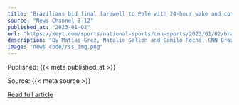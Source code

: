 ```yaml
---
title: "Brazilians bid final farewell to Pelé with 24-hour wake and coffin procession"
source: "News Channel 3-12"
published_at: "2023-01-02"
url: "https://keyt.com/sports/national-sports/cnn-sports/2023/01/02/brazilians-to-bid-final-farewell-to-pele-with-24-hour-wake-and-coffin-procession/"
description: "By Matias Grez, Natalie Gallon and Camilo Rocha, CNN Brazilians have started paying their final respects to football great Pelé with a 24-hour public wake, which began on Monday at the Urbano Caldeira Stadium, the home of his former football club, Santos. The wake is open to the public and mourners began entering the stadiumThe post Brazilians bid final farewell to Pelé with 24-hour wake and coffin procession appeared first on News Channel 3-12."
image: "news_code/rss_img.png"
---
```



  Published: {{< meta published_at >}}
  

  Source: {{< meta source >}}
  

  [Read full article]({{< meta url >}})
  

